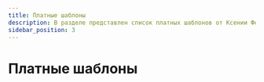 ```yaml
---
title: Платные шаблоны
description: В разделе представлен список платных шаблонов от Ксении Федоровой и Ирины Мироновой
sidebar_position: 3
---
```


# Платные шаблоны

<TemplateViewer 
  baseUrl="https://mirramian.pixlpark.ru" 
  materialIds={[11519865]}
pid={6748}
/>